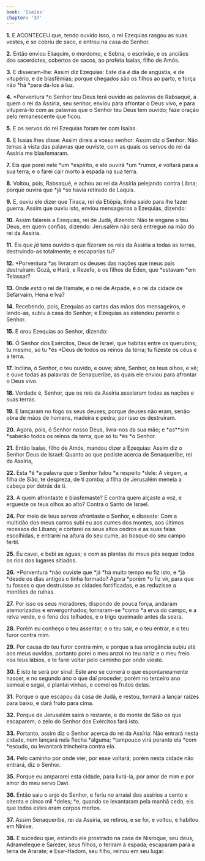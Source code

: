 ```yaml
---
book: 'Isaías'
chapter: '37'
---
```


**1.** E ACONTECEU que, tendo ouvido isso, o rei Ezequias rasgou as suas vestes, e se cobriu de saco, e entrou na casa do Senhor.

**2.** Então enviou Eliaquim, o mordomo, e Sebna, o escrivão, e os anciãos dos sacerdotes, cobertos de sacos, ao profeta Isaías, filho de Amós.

**3.** E disseram-lhe: Assim diz Ezequias: Este dia *é* dia de angústia, e de vitupério, e de blasfêmias; porque chegados são os filhos ao parto, e força não *há *para dá-los à luz.

**4.** *Porventura *o Senhor teu Deus terá ouvido as palavras de Rabsaqué, a quem o rei da Assíria, seu senhor, enviou para afrontar o Deus vivo, e para vituperá-lo com as palavras que o Senhor teu Deus tem ouvido; faze oração pelo remanescente que ficou.

**5.** E os servos do rei Ezequias foram ter com Isaías.

**6.** E Isaías lhes disse: Assim direis a vosso senhor: Assim diz o Senhor: Não temas à vista das palavras que ouviste, com as quais os servos do rei da Assíria me blasfemaram.

**7.** Eis que porei nele *um *espírito, e ele ouvirá *um *rumor, e voltará para a sua terra; e o farei cair morto à espada na sua terra.

**8.** Voltou, pois, Rabsaqué, e achou ao rei da Assíria pelejando contra Libna; porque ouvira que *já *se havia retirado de Laquis.

**9.** E, ouviu ele dizer que Tiraca, rei da Etiópia, tinha saído para lhe fazer guerra. Assim que ouviu isto, enviou mensageiros a Ezequias, dizendo:

**10.** Assim falareis a Ezequias, rei de Judá, dizendo: Não te engane o teu Deus, em quem confias, dizendo: Jerusalém não será entregue na mão do rei da Assíria.

**11.** Eis que *já* tens ouvido o que fizeram os reis da Assíria a todas as terras, destruindo-as totalmente; e escaparias tu?

**12.** *Porventura *as livraram os deuses das nações que meus pais destruíram: Gozã, e Harã, e Rezefe, e os filhos de Éden, que *estavam *em Telassar?

**13.** Onde *está* o rei de Hamate, e o rei de Arpade, e o rei da cidade de Sefarvaim, Hena e Iva?

**14.** Recebendo, pois, Ezequias as cartas das mãos dos mensageiros, e lendo-as, subiu à casa do Senhor; e Ezequias as estendeu perante o Senhor.

**15.** E orou Ezequias ao Senhor, dizendo:

**16.** Ó Senhor dos Exércitos, Deus de Israel, que habitas entre os querubins; tu mesmo, só tu *és *Deus de todos os reinos da terra; tu fizeste os céus e a terra.

**17.** Inclina, ó Senhor, o teu ouvido, e ouve; abre, Senhor, os teus olhos, e vê; e ouve todas as palavras de Senaqueribe, as quais ele enviou para afrontar o Deus vivo.

**18.** Verdade é, Senhor, que os reis da Assíria assolaram todas as nações e suas terras.

**19.** E lançaram no fogo os seus deuses; porque deuses não eram, senão obra de mãos de homens, madeira e pedra; por isso os destruíram.

**20.** Agora, pois, ó Senhor nosso Deus, livra-nos da sua mão; e *as**sim *saberão todos os reinos da terra, que só tu *és *o Senhor.

**21.** Então Isaías, filho de Amós, mandou dizer a Ezequias: Assim diz o Senhor Deus de Israel: Quanto ao que pediste acerca de Senaqueribe, rei da Assíria,

**22.** Esta *é *a palavra que o Senhor falou *a respeito *dele: A virgem, a filha de Sião, te despreza, de ti zomba; a filha de Jerusalém meneia a cabeça por detrás de ti.

**23.** A quem afrontaste e blasfemaste? E contra quem alçaste a voz, e ergueste os teus olhos ao alto? Contra o Santo de Israel.

**24.** Por meio de teus servos afrontaste o Senhor, e disseste: Com a multidão dos meus carros subi eu aos cumes dos montes, aos últimos recessos do Líbano; e cortarei os seus altos cedros e as suas faias escolhidas, e entrarei na altura do seu cume, ao bosque do seu campo fértil.

**25.** Eu cavei, e bebi as águas; e com as plantas de meus pés sequei todos os rios dos lugares sitiados.

**26.** *Porventura *não ouviste que *já *há muito tempo eu fiz isto, e *já *desde os dias antigos o tinha formado? Agora *porém *o fiz vir, para que tu fosses o que destruísse as cidades fortificadas, e as reduzisse a montões de ruínas.

**27.** Por isso os seus moradores, dispondo de pouca força, andaram atemorizados e envergonhados; tornaram-se *como *a erva do campo, e a relva verde, e o feno dos telhados, e o trigo queimado antes da seara.

**28.** Porém eu conheço o teu assentar, e o teu sair, e o teu entrar, e o teu furor contra mim.

**29.** Por causa do teu furor contra mim, e porque a tua arrogância subiu até aos meus ouvidos, portanto porei o meu anzol no teu nariz e o meu freio nos teus lábios, e te farei voltar pelo caminho por onde vieste.

**30.** E isto te será por sinal: Este ano se comerá o que espontaneamente nascer, e no segundo ano o que daí proceder; porém no terceiro ano semeai e segai, e plantai vinhas, e comei os frutos delas.

**31.** Porque o que escapou da casa de Judá, e restou, tornará a lançar raízes para baixo, e dará fruto para cima.

**32.** Porque de Jerusalém sairá o restante, e do monte de Sião os que escaparem; o zelo do Senhor dos Exércitos fará isto.

**33.** Portanto, assim diz o Senhor acerca do rei da Assíria: Não entrará nesta cidade, nem lançará nela flecha *alguma; *tampouco virá perante ela *com *escudo, ou levantará trincheira contra ela.

**34.** Pelo caminho por onde vier, por esse voltará; porém nesta cidade não entrará, diz o Senhor.

**35.** Porque eu ampararei esta cidade, para livrá-la, por amor de mim e por amor do meu servo Davi.

**36.** Então saiu o anjo do Senhor, e feriu no arraial dos assírios a cento e oitenta e cinco mil *deles; *e, quando se levantaram pela manhã cedo, eis que todos estes eram corpos mortos.

**37.** Assim Senaqueribe, rei da Assíria, se retirou, e se foi, e voltou, e habitou em Nínive.

**38.** E sucedeu que, estando ele prostrado na casa de Nisroque, seu deus, Adrameleque e Sarezer, seus filhos, o feriram à espada; escaparam para a terra de Ararate; e Esar-Hadom, seu filho, reinou em seu lugar.